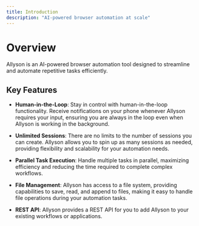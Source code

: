 ```yaml
---
title: Introduction
description: "AI-powered browser automation at scale"
---
```


# Overview

Allyson is an AI-powered browser automation tool designed to streamline and automate repetitive tasks efficiently.

## Key Features

- **Human-in-the-Loop**: Stay in control with human-in-the-loop functionality. Receive notifications on your phone whenever Allyson requires your input, ensuring you are always in the loop even when Allyson is working in the background.

- **Unlimited Sessions**: There are no limits to the number of sessions you can create. Allyson allows you to spin up as many sessions as needed, providing flexibility and scalability for your automation needs.

- **Parallel Task Execution**: Handle multiple tasks in parallel, maximizing efficiency and reducing the time required to complete complex workflows.

- **File Management**: Allyson has access to a file system, providing capabilities to save, read, and append to files, making it easy to handle file operations during your automation tasks.

- **REST API**: Allyson provides a REST API for you to add Allyson to your existing workflows or applications.